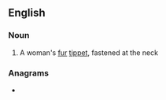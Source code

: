 {{also|Victorine}}
==English==

===Noun===
{{en-noun}}

# {{lb|en|dated}} A woman's [[fur]] [[tippet]], fastened at the neck

===Anagrams===
* {{anagrams|en|a=ceiinortv|reviction}}